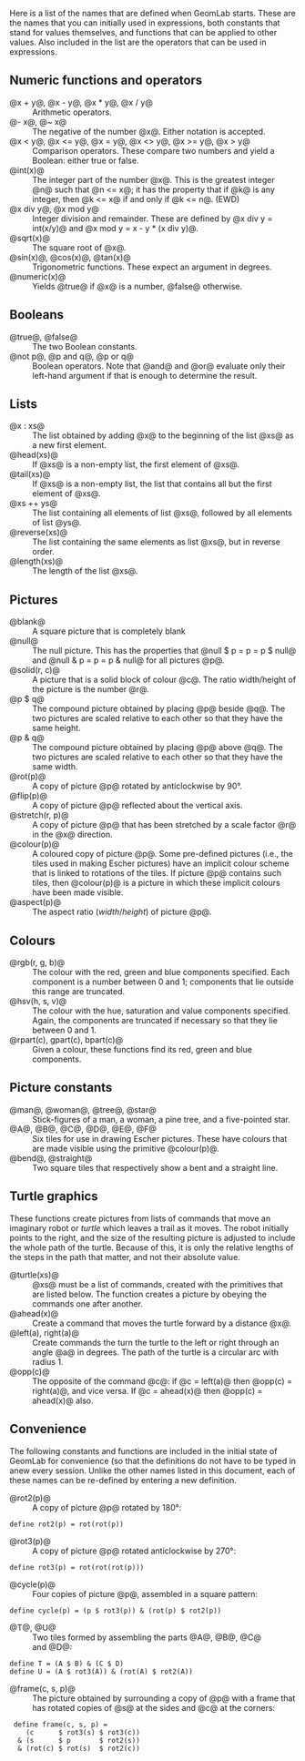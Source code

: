 <!--The GeomLab library-->
Here is a list of the names that are defined when GeomLab starts.
These are the names that you can initially used in expressions, both
constants that stand for values themselves, and functions that can be
applied to other values.  Also included in the list are the operators
that can be used in expressions.

==Numeric functions and operators==

{{Markup|dl}}
;@x + y@, @x - y@, @x * y@, @x / y@
:Arithmetic operators.
;@- x@, @~ x@
:The negative of the number @x@.  Either notation is accepted.
;@x &lt; y@, @x &lt;= y@, @x = y@, @x &lt;&gt; y@, @x &gt;= y@, @x &gt; y@
:Comparison operators.  These compare two numbers and yield a Boolean: either true or false.
;@int(x)@
:The integer part of the number&nbsp;@x@.  This is the greatest integer @n@ such that @n &lt;= x@; it has the property that if @k@ is any integer, then @k &lt;= x@ if and only if @k &lt;= n@.  (EWD)
;@x div y@, @x mod y@
:Integer division and remainder.  These are defined by @x div y = int(x/y)@ and @x mod y = x - y * (x div y)@.
;@sqrt(x)@
:The square root of @x@.
;@sin(x)@, @cos(x)@, @tan(x)@
:Trigonometric functions.  These expect an argument in degrees.
;@numeric(x)@
:Yields @true@ if @x@ is a number, @false@ otherwise. 
{{Markup|/dl}}

==Booleans==

{{Markup|dl}}
;@true@, @false@
:The two Boolean constants.
;@not p@, @p and q@, @p or q@
:Boolean operators.  Note that @and@ and @or@ evaluate only their left-hand argument if that is enough to determine the result.
{{Markup|/dl}}

==Lists==

{{Markup|dl}}
;@x : xs@
:The list obtained by adding @x@ to the beginning of the list @xs@ as a new first element.
;@head(xs)@
:If @xs@ is a non-empty list, the first element of @xs@.
;@tail(xs)@
:If @xs@ is a non-empty list, the list that contains all but the first element of @xs@.
;@xs ++ ys@
:The list containing all elements of list @xs@, followed by all elements of list&nbsp;@ys@.
;@reverse(xs)@
:The list containing the same elements as list @xs@, but in reverse order.
;@length(xs)@
:The length of the list&nbsp;@xs@.
{{Markup|/dl}}

==Pictures==

{{Markup|dl}}
;@blank@
:A square picture that is completely blank
;@null@
:The null picture.  This has the properties that @null $ p = p = p $ null@ and @null & p = p = p & null@ for all pictures&nbsp;@p@.
;@solid(r, c)@
:A picture that is a solid block of colour&nbsp;@c@.  The ratio width/height of the picture is the number&nbsp;@r@.
;@p $ q@
:The compound picture obtained by placing @p@ beside&nbsp;@q@.  The two pictures are scaled relative to each other so that they have the same height.
;@p &amp; q@
:The compound picture obtained by placing @p@ above&nbsp;@q@.  The two pictures are scaled relative to each other so that they have the same width.
;@rot(p)@
:A copy of picture @p@ rotated by anticlockwise by 90&deg;.
;@flip(p)@
:A copy of picture @p@ reflected about the vertical axis.
;@stretch(r, p)@
:A copy of picture @p@ that has been stretched by a scale factor @r@ in the @x@ direction.
;@colour(p)@
:A coloured copy of picture&nbsp;@p@.  Some pre-defined pictures (i.e., the tiles used in making Escher pictures) have an implicit colour scheme that is linked to rotations of the tiles.  If picture @p@ contains such tiles, then @colour(p)@ is a picture in which these implicit colours have been made visible.
;@aspect(p)@
:The aspect ratio (<i>width</i>/<i>height</i>) of picture&nbsp;@p@.
{{Markup|/dl}}

==Colours==

{{Markup|dl}}
;@rgb(r, g, b)@
:The colour with the red, green and blue components specified. Each component is a number between 0 and 1; components that lie outside this range are truncated.
;@hsv(h, s, v)@
:The colour with the hue, saturation and value components specified. Again, the components are truncated if necessary so that they lie between 0 and&nbsp;1.
;@rpart(c), gpart(c), bpart(c)@
:Given a colour, these functions find its red, green and blue components.
{{Markup|/dl}}

==Picture constants==

{{Markup|dl}}
;@man@, @woman@, @tree@, @star@
:Stick-figures of a man, a woman, a pine tree, and a five-pointed star.
;@A@, @B@, @C@, @D@, @E@, @F@
:Six tiles for use in drawing Escher pictures.  These have colours that are made visible using the primitive @colour(p)@.
;@bend@, @straight@
:Two square tiles that respectively show a bent and a straight line.
{{Markup|/dl}}

==Turtle graphics==

These functions create pictures from lists of commands that move
an imaginary robot or <em>turtle</em> which leaves a trail as it
moves.  The robot initially points to the right, and the size of
the resulting picture is adjusted to include the whole path of the
turtle.  Because of this, it is only the relative lengths of the
steps in the path that matter, and not their absolute value.

{{Markup|dl}}
;@turtle(xs)@
:@xs@ must be a list of commands, created with the primitives that are listed below.  The function creates a picture by obeying the commands one after another.
;@ahead(x)@
:Create a command that moves the turtle forward by a distance @x@.
;@left(a), right(a)@
:Create commands the turn the turtle to the left or right through an angle @a@ in degrees.  The path of the turtle is a circular arc with radius 1.
;@opp(c)@
:The opposite of the command @c@: if @c = left(a)@ then @opp(c) = right(a)@, and vice versa.  If @c = ahead(x)@ then @opp(c) = ahead(x)@ also.
{{Markup|/dl}}

==Convenience==

The following constants and functions are included in the initial state of
GeomLab for convenience (so that the definitions do not have to be typed in
anew every session.  Unlike the other names listed in this document,
each of these names can be re-defined by entering a new definition.

{{Markup|dl}}
;@rot2(p)@
:A copy of picture @p@ rotated by 180&deg;: 
<pre>define rot2(p) = rot(rot(p))</pre>
;@rot3(p)@
:A copy of picture @p@ rotated anticlockwise by 270&deg;:
<pre>define rot3(p) = rot(rot(rot(p)))</pre>
;@cycle(p)@
:Four copies of picture @p@, assembled in a square pattern:
<pre>define cycle(p) = (p $ rot3(p)) & (rot(p) $ rot2(p))</pre>
;@T@, @U@
:Two tiles formed by assembling the parts @A@, @B@, @C@ and&nbsp;@D@:
<pre>define T = (A $ B) & (C $ D)
define U = (A $ rot3(A)) & (rot(A) $ rot2(A))</pre>
;@frame(c, s, p)@
:The picture obtained by surrounding a copy of @p@ with a frame that has rotated copies of @s@ at the sides and @c@ at the corners: 
<pre> define frame(c, s, p) =
    (c      $ rot3(s) $ rot3(c))
  & (s      $ p       $ rot2(s))
  & (rot(c) $ rot(s)  $ rot2(c))</pre>
{{Markup|/dl}}
